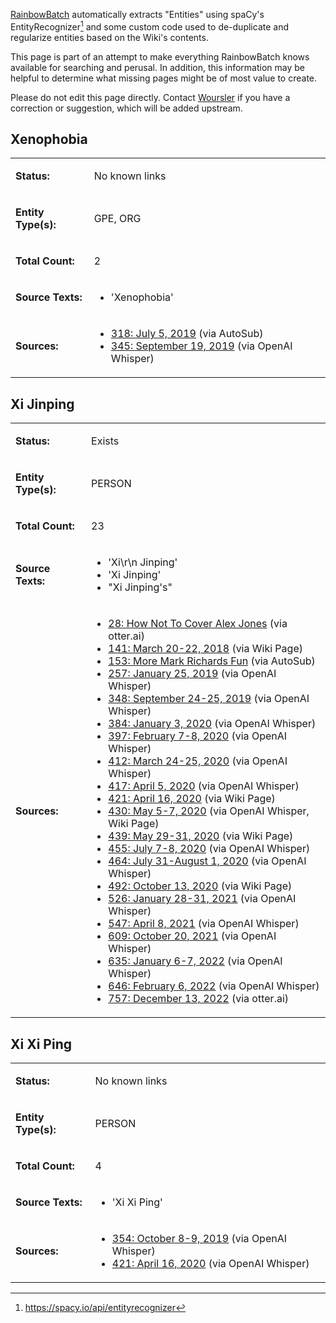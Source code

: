 [[User:RainbowBatch | RainbowBatch]] automatically extracts "Entities" using spaCy's EntityRecognizer<ref>https://spacy.io/api/entityrecognizer</ref> and some custom code used to de-duplicate and regularize entities based on the Wiki's contents.

This page is part of an attempt to make everything RainbowBatch knows available for searching and perusal. In addition, this information may be helpful to determine what missing pages might be of most value to create.

Please do not edit this page directly. Contact [[User:Woursler | Woursler]] if you have a correction or suggestion, which will be added upstream.

==Xenophobia==
{| class="fandom-table"
|'''Status:'''
|No known links
|-
|'''Entity Type(s):'''
|GPE, ORG
|-
|'''Total Count:'''
|2
|-
|'''Source Texts:'''
|

*'Xenophobia'

|-
|'''Sources:'''
|

*[[318: July 5, 2019]] (via AutoSub)
*[[345: September 19, 2019]] (via OpenAI Whisper)

|}

==Xi Jinping==
{| class="fandom-table"
|'''Status:'''
|Exists
|-
|'''Entity Type(s):'''
|PERSON
|-
|'''Total Count:'''
|23
|-
|'''Source Texts:'''
|

*'Xi\r\n    Jinping'
*'Xi Jinping'
*"Xi Jinping's"

|-
|'''Sources:'''
|

*[[28: How Not To Cover Alex Jones]] (via otter.ai)
*[[141: March 20-22, 2018]] (via Wiki Page)
*[[153: More Mark Richards Fun]] (via AutoSub)
*[[257: January 25, 2019]] (via OpenAI Whisper)
*[[348: September 24-25, 2019]] (via OpenAI Whisper)
*[[384: January 3, 2020]] (via OpenAI Whisper)
*[[397: February 7-8, 2020]] (via OpenAI Whisper)
*[[412: March 24-25, 2020]] (via OpenAI Whisper)
*[[417: April 5, 2020]] (via OpenAI Whisper)
*[[421: April 16, 2020]] (via Wiki Page)
*[[430: May 5-7, 2020]] (via OpenAI Whisper, Wiki Page)
*[[439: May 29-31, 2020]] (via Wiki Page)
*[[455: July 7-8, 2020]] (via OpenAI Whisper)
*[[464: July 31-August 1, 2020]] (via OpenAI Whisper)
*[[492: October 13, 2020]] (via Wiki Page)
*[[526: January 28-31, 2021]] (via OpenAI Whisper)
*[[547: April 8, 2021]] (via OpenAI Whisper)
*[[609: October 20, 2021]] (via OpenAI Whisper)
*[[635: January 6-7, 2022]] (via OpenAI Whisper)
*[[646: February 6, 2022]] (via OpenAI Whisper)
*[[757: December 13, 2022]] (via otter.ai)

|}

==Xi Xi Ping==
{| class="fandom-table"
|'''Status:'''
|No known links
|-
|'''Entity Type(s):'''
|PERSON
|-
|'''Total Count:'''
|4
|-
|'''Source Texts:'''
|

*'Xi Xi Ping'

|-
|'''Sources:'''
|

*[[354: October 8-9, 2019]] (via OpenAI Whisper)
*[[421: April 16, 2020]] (via OpenAI Whisper)

|}
